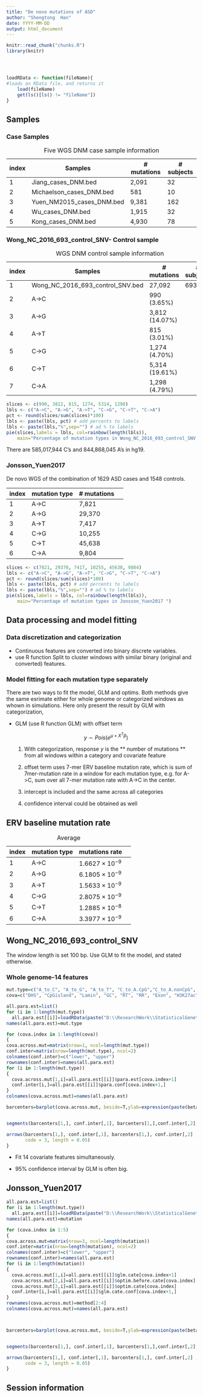 ```yaml
---
title: "De novo mutations of ASD"
author: "Shengtong  Han"
date: YYYY-MM-DD
output: html_document
---
```


<!-- The file analysis/chunks.R contains chunks that define default settings
shared across the workflowr files. -->
```r
knitr::read_chunk("chunks.R")
library(knitr)
```

<!-- Update knitr chunk options -->
```r
```

<!-- Insert the date the file was last updated -->
```r
```

<!-- Insert the code version (Git commit SHA1) if Git repository exists and R
 package git2r is installed -->
```r
```

```r
loadRData <- function(fileName){
#loads an RData file, and returns it
    load(fileName)
    get(ls()[ls() != "fileName"])
}
```


## Samples



### Case Samples 



index    | Samples | \# mutations| \# subjects
----|-------|-------|---
1 | Jiang_cases_DNM.bed | 2,091| 32
2 | Michaelson_cases_DNM.bed |581 | 10
3 | Yuen_NM2015_cases_DNM.bed | 9,381| 162
4 | Wu_cases_DNM.bed | 1,915 | 32
5 | Kong_cases_DNM.bed | 4,930 | 78

Table: Five WGS  DNM case sample information



### Wong_NC_2016_693_control_SNV- Control sample 

index    | Samples | \# mutations| \# subjects
----|-------|-------|---
1 | Wong_NC_2016_693_control_SNV.bed | 27,092|  693
2 | A->C | 990 (3.65%) | 
3 | A->G | 3,812 (14.07%) |
4 | A->T | 815 (3.01%) |
5 | C->G | 1,274 (4.70%) |
6 | C->T | 5,314 (19.61%) |
7 | C->A | 1,298 (4.79%) |
Table:WGS  DNM control sample information 

```r
slices <- c(990, 3812, 815, 1274, 5314, 1298) 
lbls <- c("A->C", "A->G", "A->T", "C->G", "C->T", "C->A")
pct <- round(slices/sum(slices)*100)
lbls <- paste(lbls, pct) # add percents to labels 
lbls <- paste(lbls,"%",sep="") # ad % to labels 
pie(slices,labels = lbls, col=rainbow(length(lbls)),
  	main="Percentage of mutation types in Wong_NC_2016_693_control_SNV ")
```


There are 585,017,944 C's  and 844,868,045 A's in hg19. 



### Jonsson_Yuen2017
De novo WGS of the combination of 1629 ASD cases and 1548 controls. 

index    | mutation type | \# mutations
----|-------|-------|---
1 | A->C | 7,821   
2 | A->G | 29,370  
3 | A->T | 7,417
4 | C->G | 10,255 
5 | C->T | 45,638 
6 | C->A | 9,804

```r
slices <- c(7821, 29370, 7417, 10255, 45638, 9804) 
lbls <- c("A->C", "A->G", "A->T", "C->G", "C->T", "C->A")
pct <- round(slices/sum(slices)*100)
lbls <- paste(lbls, pct) # add percents to labels 
lbls <- paste(lbls,"%",sep="") # ad % to labels 
pie(slices,labels = lbls, col=rainbow(length(lbls)),
  	main="Percentage of mutation types in Jonsson_Yuen2017 ")
```

## Data processing and model fitting 

### Data discretization and categorization

* Continuous features are converted  into  binary discrete variables.  
* use R function Split to cluster windows with similar binary (original and converted) features.  

### Model fitting for each mutation type separately 

There are two ways to fit the model, GLM and optims. Both methods give the same esrimate either for whole genome or categorized windows as whown in simulations. Here only present the result by GLM with categorization,   

* GLM (use R function GLM) with offset term
  
  $$y\sim Pois( e^{\mu+X^T\beta})$$

  
  (1) With categorization,  response   $y$ is the ** number of mutations ** from all windows  within a category and covariate feature
  (2) offset term uses 7-mer ERV baseline mutation rate, which is sum of 7mer-mutation rate in a window for each mutation type, e.g. for A->C, sum over all 7-mer mutation rate with A->C in the center.     
  
  (2) intercept is included and the same across all categories
  (3) confidence interval could be obtained as well


## ERV baseline mutation rate 

index  | mutation type |  mutations rate  
----|-------|-------|---
1 | A->C | $1.6627\times 10^{-9}$   
2 | A->G | $6.1805 \times 10^{-9}$
3 | A->T | $1.5633 \times 10^{-9}$
4 | C->G | $2.8075 \times 10^{-9}$
5 | C->T | $1.2885 \times 10^{-8}$
6 | C->A | $3.3977 \times 10^{-9}$
Table: Average 


## Wong_NC_2016_693_control_SNV 

The window length is set 100 bp. Use GLM to fit the model, and stated otherwise. 


### Whole genome-14 features 


```r
mut.type=c("A_to_C", "A_to_G", "A_to_T", "C_to_A.CpG","C_to_A.nonCpG", "C_to_G.nonCpG", "C_to_T.CpG", "C_to_T.nonCpG")
cova=c("DHS", "CpGisland", "Lamin", "GC", "RT", "RR", "Exon", "H3K27ac", "H3K27me3", "H3K36me3", "H3K4me1","H3K4me3","H3K9ac", "H3K9me3")
```


```r
all.para.est=list()
for (i in 1:length(mut.type))
  all.para.est[[i]]=loadRData(paste("D:\\ResearchWork\\StatisticalGenetics\\Mutation-Rate-project\\parameter_estimate\\Wong_NC_2016_693_control_SNV_100bp.window_mutation", mut.type[i], "RData", sep="."))
names(all.para.est)=mut.type
```

```r
for (cova.index in 1:length(cova))
{
cova.across.mut=matrix(nrow=1, ncol=length(mut.type))
conf.inter=matrix(nrow=length(mut.type), ncol=2)
colnames(conf.inter)=c("lower", "upper")
rownames(conf.inter)=names(all.para.est)
for (i in 1:length(mut.type))
{
  cova.across.mut[1,i]=all.para.est[[i]]$para.est[cova.index+1]
  conf.inter[i,]=all.para.est[[i]]$para.conf[cova.index+1,]
}
colnames(cova.across.mut)=names(all.para.est)

barcenters=barplot(cova.across.mut, beside=T,ylab=expression(paste(beta)),col=c("red"), ylim=c(min(conf.inter, cova.across.mut), max(conf.inter, cova.across.mut)),  main=cova[cova.index],  cex.names=0.65, args.legend = list(x ='topright', bty='n', inset=c(-0.07,0), cex=0.8), xpd = FALSE, las=2)


segments(barcenters[1,], conf.inter[,1], barcenters[1,],conf.inter[,2], lwd = 1.5)

arrows(barcenters[1,], conf.inter[,1], barcenters[1,], conf.inter[,2] , lwd = 1.5, angle = 90,
       code = 3, length = 0.05)
}
```


* Fit 14 covariate features simultaneously.

* 95% confidence interval by GLM is often big.  





## Jonsson_Yuen2017


```r
all.para.est=list()
for (i in 1:length(mut.type))
  all.para.est[[i]]=loadRData(paste("D:\\ResearchWork\\StatisticalGenetics\\Mutation-Rate-project\\parameter_estimate\\Jonsson_Yuen\\mutation", mut.type[i], "para.est.RData", sep="."))
names(all.para.est)=mutation
```

```r
for (cova.index in 1:5)
{
cova.across.mut=matrix(nrow=3, ncol=length(mutation))
conf.inter=matrix(nrow=length(mutation), ncol=2)
colnames(conf.inter)=c("lower", "upper")
rownames(conf.inter)=names(all.para.est)
for (i in 1:length(mutation))
{
  cova.across.mut[1,i]=all.para.est[[i]]$glm.cate[cova.index+1]
  cova.across.mut[2,i]=all.para.est[[i]]$optim.before.cate[cova.index]
  cova.across.mut[3,i]=all.para.est[[i]]$optim.cate[cova.index]
  conf.inter[i,]=all.para.est[[i]]$glm.cate.conf[cova.index+1,]
}
rownames(cova.across.mut)=method[2:4]
colnames(cova.across.mut)=names(all.para.est)



barcenters=barplot(cova.across.mut, beside=T,ylab=expression(paste(beta)),col=c("red", "darkblue", "black"), legend=method[2:4], main=cova[cova.index],  cex.names=1, args.legend = list(x ='topright', bty='n', inset=c(-0.07,0), cex=0.8))


segments(barcenters[1,], conf.inter[,1], barcenters[1,],conf.inter[,2], lwd = 1.5)

arrows(barcenters[1,], conf.inter[,1], barcenters[1,], conf.inter[,2] , lwd = 1.5, angle = 90,
       code = 3, length = 0.05)
}
```


## Session information


<!-- Insert the session information into the document -->
```r
```
